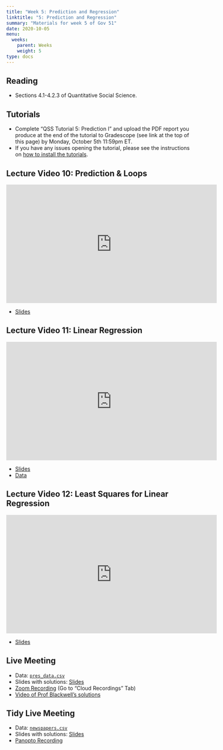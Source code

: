 ```yaml
---
title: "Week 5: Prediction and Regression"
linktitle: "5: Prediction and Regression"
summary: "Materials for week 5 of Gov 51"
date: 2020-10-05
menu:
  weeks:
    parent: Weeks
    weight: 5
type: docs
---
```


## Reading

- Sections 4.1-4.2.3 of Quantitative Social Science.

## Tutorials

- Complete "QSS Tutorial 5: Prediction I" and upload the PDF report you produce at the end of the tutorial to Gradescope (see link at the top of this page) by Monday, October 5th 11:59pm ET. 
- If you have any issues opening the tutorial, please see the instructions on [how to install the tutorials](/assignments/tutorials/).


## Lecture Video 10: Prediction & Loops

<iframe width="560" height="315" src="https://www.youtube-nocookie.com/embed/N63KShR1sMw" frameborder="0" allow="accelerometer; autoplay; clipboard-write; encrypted-media; gyroscope; picture-in-picture" allowfullscreen></iframe>

- [Slides](/slides/videos/10-loops.pdf)

## Lecture Video 11: Linear Regression

<iframe width="560" height="315" src="https://www.youtube-nocookie.com/embed/VORnNGIbDrs" frameborder="0" allow="accelerometer; autoplay; clipboard-write; encrypted-media; gyroscope; picture-in-picture" allowfullscreen></iframe>

- [Slides](/slides/videos/11-regression-i.pdf)
- [Data](/data/health.csv)

## Lecture Video 12: Least Squares for Linear Regression

<iframe width="560" height="315" src="https://www.youtube-nocookie.com/embed/Z-RYne-9UxI" frameborder="0" allow="accelerometer; autoplay; clipboard-write; encrypted-media; gyroscope; picture-in-picture" allowfullscreen></iframe>

- [Slides](/slides/videos/12-regression-ols.pdf)

## Live Meeting

- Data: [`pres_data.csv`](/data/pres_data.csv)
- Slides with solutions: [Slides](/slides/week-05-slides.pdf)
- [Zoom Recording](https://canvas.harvard.edu/courses/74805/external_tools/53531) (Go to "Cloud Recordings" Tab)
- [Video of Prof Blackwell's solutions](https://youtu.be/s23zy0AVHVQ)

## Tidy Live Meeting

- Data: [`newspapers.csv`](/data/newspapers.csv)
- Slides with solutions: [Slides](/slides/week-05-tidy-slides.pdf)
- [Panopto Recording](https://harvard.hosted.panopto.com/Panopto/Pages/Viewer.aspx?id=21b882f9-23f9-411d-ad75-ac4f00367c75)
